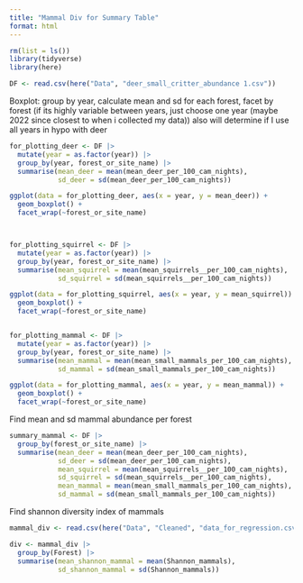 ```yaml
---
title: "Mammal Div for Summary Table"
format: html
---
```


```r
rm(list = ls())
library(tidyverse)
library(here)

DF <- read.csv(here("Data", "deer_small_critter_abundance 1.csv"))
```



Boxplot: group by year, calculate mean and sd for each forest, facet by forest (if its highly variable between years, just choose one year (maybe 2022 since closest to when i collected my data)) also will determine if I use all years in hypo with deer 

```r
for_plotting_deer <- DF |>
  mutate(year = as.factor(year)) |>
  group_by(year, forest_or_site_name) |>
  summarise(mean_deer = mean(mean_deer_per_100_cam_nights),
            sd_deer = sd(mean_deer_per_100_cam_nights))

ggplot(data = for_plotting_deer, aes(x = year, y = mean_deer)) +
  geom_boxplot() +
  facet_wrap(~forest_or_site_name)



for_plotting_squirrel <- DF |>
  mutate(year = as.factor(year)) |>
  group_by(year, forest_or_site_name) |>
  summarise(mean_squirrel = mean(mean_squirrels__per_100_cam_nights),
            sd_squirrel = sd(mean_squirrels__per_100_cam_nights))

ggplot(data = for_plotting_squirrel, aes(x = year, y = mean_squirrel)) +
  geom_boxplot() +
  facet_wrap(~forest_or_site_name)


for_plotting_mammal <- DF |>
  mutate(year = as.factor(year)) |>
  group_by(year, forest_or_site_name) |>
  summarise(mean_mammal = mean(mean_small_mammals_per_100_cam_nights),
            sd_mammal = sd(mean_small_mammals_per_100_cam_nights))

ggplot(data = for_plotting_mammal, aes(x = year, y = mean_mammal)) +
  geom_boxplot() +
  facet_wrap(~forest_or_site_name)
```


Find mean and sd mammal abundance per forest 
```r
summary_mammal <- DF |>
  group_by(forest_or_site_name) |>
  summarise(mean_deer = mean(mean_deer_per_100_cam_nights),
            sd_deer = sd(mean_deer_per_100_cam_nights),
            mean_squirrel = mean(mean_squirrels__per_100_cam_nights),
            sd_squirrel = sd(mean_squirrels__per_100_cam_nights),
            mean_mammal = mean(mean_small_mammals_per_100_cam_nights),
            sd_mammal = sd(mean_small_mammals_per_100_cam_nights))
```

Find shannon diversity index of mammals 
```r
mammal_div <- read.csv(here("Data", "Cleaned", "data_for_regression.csv"))
```


```r
div <- mammal_div |>
  group_by(Forest) |>
  summarise(mean_shannon_mammal = mean(Shannon_mammals),
            sd_shannon_mammal = sd(Shannon_mammals))
```



